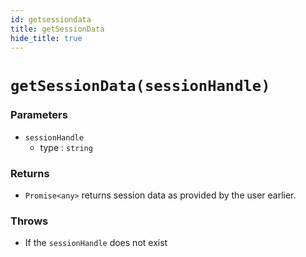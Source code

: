 ```yaml
---
id: getsessiondata
title: getSessionData
hide_title: true
---
```


# ``getSessionData(sessionHandle)``

### Parameters
- ``sessionHandle``
  - type : ``string``

### Returns
- ``Promise<any>`` returns session data as provided by the user earlier.

### Throws
- If the `sessionHandle` does not exist